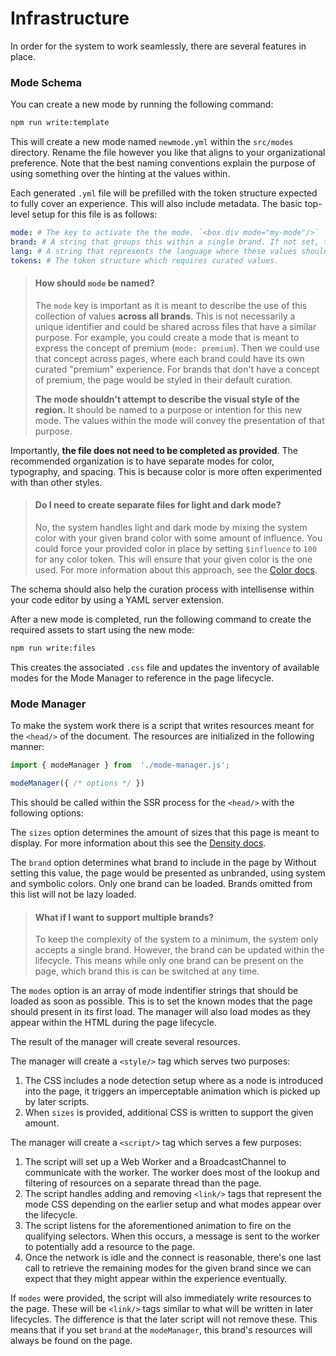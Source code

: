 
<Meta title="Foundations/Infrastructure" />

# Infrastructure

In order for the system to work seamlessly, there are several features in place.

### Mode Schema

You can create a new mode by running the following command:

```sh
npm run write:template
```

This will create a new mode named `newmode.yml` within the `src/modes` directory. Rename the file however you like that aligns to your organizational preference. Note that the best naming conventions explain the purpose of using something over the hinting at the values within.

Each generated `.yml` file will be prefilled with the token structure expected to fully cover an experience. This will also include metadata. The basic top-level setup for this file is as follows:

```yml
mode: # The key to activate the the mode. `<box.div mode="my-mode"/>`
brand: # A string that groups this within a single brand. If not set, this is considered "symbolic". See Color docs for more information.
lang: # A string that represents the language where these values should be applied. (eg., en-US) Leaving this blank will apply the mode in all locales.
tokens: # The token structure which requires curated values.
```

> #### How should `mode` be named?
>
> The `mode` key is important as it is meant to describe the use of this collection of values **across all brands**. This is not necessarily a unique identifier and could be shared across files that have a similar purpose. For example, you could create a mode that is meant to express the concept of premium (`mode: premium`). Then we could use that concept across pages, where each brand could have its own curated "premium" experience. For brands that don't have a concept of premium, the page would be styled in their default curation.
>
> **The mode shouldn't attempt to describe the visual style of the region.** It should be named to a purpose or intention for this new mode. The values within the mode will convey the presentation of that purpose.

Importantly, **the file does not need to be completed as provided**. The recommended organization is to have separate modes for color, typography, and spacing. This is because color is more often experimented with than other styles.

> #### Do I need to create separate files for light and dark mode?
>
> No, the system handles light and dark mode by mixing the system color with your given brand color with some amount of influence. You could force your provided color in place by setting `$influence` to `100` for any color token. This will ensure that your given color is the one used. For more information about this approach, see the [Color docs](/docs/foundations-color--docs).

The schema should also help the curation process with intellisense within your code editor by using a YAML server extension.

After a new mode is completed, run the following command to create the required assets to start using the new mode:

```sh
npm run write:files
```

This creates the associated `.css` file and updates the inventory of available modes for the Mode Manager to reference in the page lifecycle.

### Mode Manager

To make the system work there is a script that writes resources meant for the `<head/>` of the document. The resources are initialized in the following manner:

```js
import { modeManager } from  './mode-manager.js';

modeManager({ /* options */ })
```

This should be called within the SSR process for the `<head/>` with the following options:

The `sizes` option determines the amount of sizes that this page is meant to display. For more information about this see the [Density docs](/docs/foundations-density--docs).

The `brand` option determines what brand to include in the page by Without setting this value, the page would be presented as unbranded, using system and symbolic colors. Only one brand can be loaded. Brands omitted from this list will not be lazy loaded.

> #### What if I want to support multiple brands?
> To keep the complexity of the system to a minimum, the system only accepts a single brand. However, the brand can be updated within the lifecycle. This means while only one brand can be present on the page, which brand this is can be switched at any time.

The `modes` option is an array of mode indentifier strings that should be loaded as soon as possible. This is to set the known modes that the page should present in its first load. The manager will also load modes as they appear within the HTML during the page lifecycle.

The result of the manager will create several resources.

The manager will create a `<style/>` tag which serves two purposes:

1. The CSS includes a node detection setup where as a node is introduced into the page, it triggers an imperceptable animation which is picked up by later scripts.
2. When `sizes` is provided, additional CSS is written to support the given amount.

The manager will create a `<script/>` tag which serves a few purposes:

1. The script will set up a Web Worker and a BroadcastChannel to communicate with the worker. The worker does most of the lookup and filtering of resources on a separate thread than the page.
2. The script handles adding and removing `<link/>` tags that represent the mode CSS depending on the earlier setup and what modes appear over the lifecycle.
3. The script listens for the aforementioned animation to fire on the qualifying selectors. When this occurs, a message is sent to the worker to potentially add a resource to the page.
4. Once the network is idle and the connect is reasonable, there's one last call to retrieve the remaining modes for the given brand since we can expect that they might appear within the experience eventually.

If `modes` were provided, the script will also immediately write resources to the page. These will be `<link/>` tags similar to what will be written in later lifecycles. The difference is that the later script will not remove these. This means that if you set `brand` at the `modeManager`, this brand's resources will always be found on the page.
